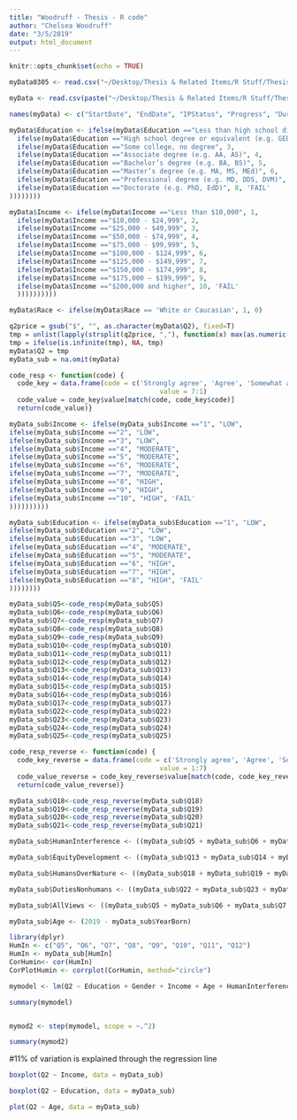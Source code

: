 ```yaml
---
title: "Woodruff - Thesis - R code"
author: "Chelsea Woodruff"
date: "3/5/2019"
output: html_document
---
```


```r
knitr::opts_chunk$set(echo = TRUE)
```
```r
myData0305 <- read.csv("~/Desktop/Thesis & Related Items/R Stuff/ThesisData03282019.csv")

myData <- read.csv(paste("~/Desktop/Thesis & Related Items/R Stuff/ThesisData03282019.csv"), skip=2)

names(myData) <- c("StartDate", "EndDate", "IPStatus", "Progress", "DurationSec", "Finished", "RecDate", "ResponseID", "DistChannel", "UserLang", "WouldBuy", "Q1", "Q2", "Q3", "Q4", "Q5", "Q6", "Q7", "Q8", "Q9", "Q10", "Q11", "Q12", "Q13", "Q14", "Q15", "Q16", "Q17", "Q18", "Q19", "Q20", "Q21", "Q22", "Q23", "Q24", "Q25", "PriorKnowledge", "Gender", "YearBorn", "ZipCode", "Income", "Race", "Education", "Citizen", "Q34", "Q35", "Q36")

myData$Education <- ifelse(myData$Education =="Less than high school diploma", 1,
  ifelse(myData$Education =="High school degree or equivalent (e.g. GED)", 2,
  ifelse(myData$Education =="Some college, no degree", 3,
  ifelse(myData$Education =="Associate degree (e.g. AA, AS)", 4,
  ifelse(myData$Education =="Bachelor’s degree (e.g. BA, BS)", 5,
  ifelse(myData$Education =="Master’s degree (e.g. MA, MS, MEd)", 6,
  ifelse(myData$Education =="Professional degree (e.g. MD, DDS, DVM)", 7,
  ifelse(myData$Education =="Doctorate (e.g. PhD, EdD)", 8, 'FAIL'
))))))))

myData$Income <- ifelse(myData$Income =="Less than $10,000", 1,
  ifelse(myData$Income =="$10,000 - $24,999", 2, 
  ifelse(myData$Income =="$25,000 - $49,999", 3, 
  ifelse(myData$Income =="$50,000 - $74,999", 4,
  ifelse(myData$Income =="$75,000 - $99,999", 5,
  ifelse(myData$Income =="$100,000 - $124,999", 6,
  ifelse(myData$Income =="$125,000 - $149,999", 7, 
  ifelse(myData$Income =="$150,000 - $174,999", 8,
  ifelse(myData$Income =="$175,000 – $199,999", 9,
  ifelse(myData$Income =="$200,000 and higher", 10, 'FAIL'
  ))))))))))

myData$Race <- ifelse(myData$Race == 'White or Caucasian', 1, 0)
```

```r
q2price = gsub("$", "", as.character(myData$Q2), fixed=T)
tmp = unlist(lapply(strsplit(q2price, ","), function(x) max(as.numeric(x))))
tmp = ifelse(is.infinite(tmp), NA, tmp)
myData$Q2 = tmp
myData_sub = na.omit(myData)
```
```r
code_resp <- function(code) {
  code_key = data.frame(code = c('Strongly agree', 'Agree', 'Somewhat agree', 'Neither agree nor disagree', 'Somewhat disagree', 'Disagree', 'Strongly disagree'), 
                                      value = 7:1)
  code_value = code_key$value[match(code, code_key$code)]
  return(code_value)}

myData_sub$Income <- ifelse(myData_sub$Income =="1", "LOW",
ifelse(myData_sub$Income =="2", "LOW", 
ifelse(myData_sub$Income =="3", "LOW", 
ifelse(myData_sub$Income =="4", "MODERATE",
ifelse(myData_sub$Income =="5", "MODERATE",
ifelse(myData_sub$Income =="6", "MODERATE",
ifelse(myData_sub$Income =="7", "MODERATE", 
ifelse(myData_sub$Income =="8", "HIGH",
ifelse(myData_sub$Income =="9", "HIGH",
ifelse(myData_sub$Income =="10", "HIGH", 'FAIL'
))))))))))

myData_sub$Education <- ifelse(myData_sub$Education =="1", "LOW",
ifelse(myData_sub$Education =="2", "LOW", 
ifelse(myData_sub$Education =="3", "LOW", 
ifelse(myData_sub$Education =="4", "MODERATE",
ifelse(myData_sub$Education =="5", "MODERATE",
ifelse(myData_sub$Education =="6", "HIGH",
ifelse(myData_sub$Education =="7", "HIGH", 
ifelse(myData_sub$Education =="8", "HIGH", 'FAIL'
))))))))

myData_sub$Q5<-code_resp(myData_sub$Q5)
myData_sub$Q6<-code_resp(myData_sub$Q6)
myData_sub$Q7<-code_resp(myData_sub$Q7)
myData_sub$Q8<-code_resp(myData_sub$Q8)
myData_sub$Q9<-code_resp(myData_sub$Q9)
myData_sub$Q10<-code_resp(myData_sub$Q10)
myData_sub$Q11<-code_resp(myData_sub$Q11)
myData_sub$Q12<-code_resp(myData_sub$Q12)
myData_sub$Q13<-code_resp(myData_sub$Q13)
myData_sub$Q14<-code_resp(myData_sub$Q14)
myData_sub$Q15<-code_resp(myData_sub$Q15)
myData_sub$Q16<-code_resp(myData_sub$Q16)
myData_sub$Q17<-code_resp(myData_sub$Q17)
myData_sub$Q22<-code_resp(myData_sub$Q22)
myData_sub$Q23<-code_resp(myData_sub$Q23)
myData_sub$Q24<-code_resp(myData_sub$Q24)
myData_sub$Q25<-code_resp(myData_sub$Q25)

code_resp_reverse <- function(code) {
  code_key_reverse = data.frame(code = c('Strongly agree', 'Agree', 'Somewhat agree', 'Neither agree nor disagree', 'Somewhat disagree', 'Disagree', 'Strongly disagree'), 
                                      value = 1:7)
  code_value_reverse = code_key_reverse$value[match(code, code_key_reverse$code)]
  return(code_value_reverse)}

myData_sub$Q18<-code_resp_reverse(myData_sub$Q18)
myData_sub$Q19<-code_resp_reverse(myData_sub$Q19)
myData_sub$Q20<-code_resp_reverse(myData_sub$Q20)
myData_sub$Q21<-code_resp_reverse(myData_sub$Q21)

myData_sub$HumanInterference <- ((myData_sub$Q5 + myData_sub$Q6 + myData_sub$Q7 + myData_sub$Q8 + myData_sub$Q9 + myData_sub$Q10 + myData_sub$Q11 + myData_sub$Q12)/8)

myData_sub$EquityDevelopment <- ((myData_sub$Q13 + myData_sub$Q14 + myData_sub$Q15 + myData_sub$Q16 + myData_sub$Q17)/5)

myData_sub$HumansOverNature <- ((myData_sub$Q18 + myData_sub$Q19 + myData_sub$Q20 + myData_sub$Q21)/4)

myData_sub$DutiesNonhumans <- ((myData_sub$Q22 + myData_sub$Q23 + myData_sub$Q24 + myData_sub$Q25)/4)

myData_sub$AllViews <- ((myData_sub$Q5 + myData_sub$Q6 + myData_sub$Q7 + myData_sub$Q8 + myData_sub$Q9 + myData_sub$Q10 + myData_sub$Q11 + myData_sub$Q12 + myData_sub$Q13 + myData_sub$Q14 + myData_sub$Q15 + myData_sub$Q16 + myData_sub$Q17 + myData_sub$Q18 + myData_sub$Q19 + myData_sub$Q20 + myData_sub$Q21 + myData_sub$Q22 + myData_sub$Q23 + myData_sub$Q24 + myData_sub$Q25)/21)

myData_sub$Age <- (2019 - myData_sub$YearBorn)
```

```r
library(dplyr)
HumIn <- c("Q5", "Q6", "Q7", "Q8", "Q9", "Q10", "Q11", "Q12")
HumIn <- myData_sub[HumIn]
CorHumin<- cor(HumIn)
CorPlotHumin <- corrplot(CorHumin, method="circle")
```

```r

mymodel <- lm(Q2 ~ Education + Gender + Income + Age + HumanInterference + EquityDevelopment + HumansOverNature + DutiesNonhumans, data = myData_sub)

summary(mymodel)



```


```r
mymod2 <- step(mymodel, scope = ~.^2)

summary(mymod2)
```

#11% of variation is explained through the regression line


```r
boxplot(Q2 ~ Income, data = myData_sub)
```
```r
boxplot(Q2 ~ Education, data = myData_sub)
```
```r
plot(Q2 ~ Age, data = myData_sub) 
```

